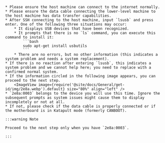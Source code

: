 

    * Please ensure the host machine can connect to the internet normally.
    * Please ensure the data cable connecting the lower-level machine to the host machine has data transfer capabilities.
    * After SSH connecting to the host machine, input `lsusb` and press enter. One of the following three situations may occur:
        * It displays USB devices that have been recognized.
        * It prompts that there is no `ls` command, you can execute this command to install it:
            ```bash
            sudo apt-get install usbutils
            ```
        * There are no errors, but no other information (this indicates a system problem and needs a system replacement).
    * If there is no reaction after entering `lsusb`, this indicates a system problem and we cannot help here; you need to replace with a confirmed normal system.
    * If the information circled in the following image appears, you can proceed to the next step.
        <ImageView image={require('@site/docs/General/get-id/img/2e8a.webp').default} size="80%" align="left" /> 
    * `2e8a:0003` belongs to the device you will use this time. Ignore the subsequent prompts as system issues might cause them to display incompletely or not at all.
    * If not, please check if the data cable is properly connected or if the motherboard is in Katapult mode (formerly CANBOOT).

    :::warning Note

    Proceed to the next step only when you have `2e8a:0003`.

    :::